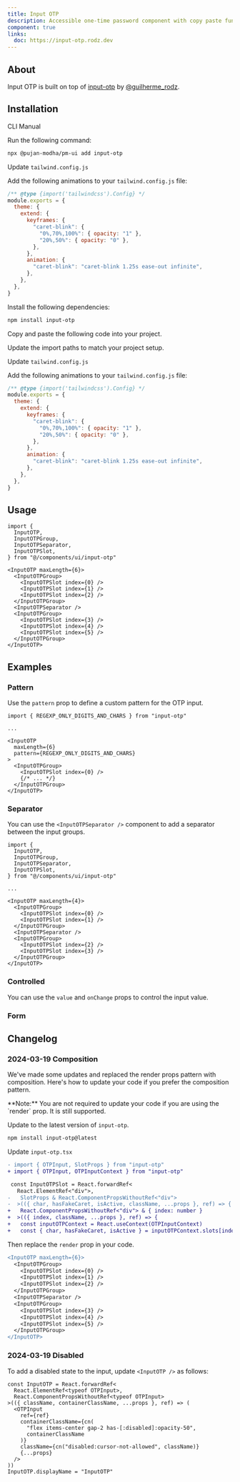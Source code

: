 ```yaml
---
title: Input OTP
description: Accessible one-time password component with copy paste functionality.
component: true
links:
  doc: https://input-otp.rodz.dev
---
```


<ComponentPreview name="input-otp-demo" description="An 6 digits input OTP." />

## About

Input OTP is built on top of [input-otp](https://github.com/guilhermerodz/input-otp) by [@guilherme_rodz](https://twitter.com/guilherme_rodz).

## Installation

<Tabs defaultValue="cli">

<TabsList className="w-min justify-start rounded-full border-2 bg-popover p-1">
  <TabsTrigger
    className="relative rounded-full bg-transparent px-4 py-1 font-semibold text-primary shadow-none transition-none data-[state=active]:text-background data-[state=active]:shadow-none !h-min"
    value="cli">CLI</TabsTrigger>
  <TabsTrigger
    className="relative rounded-full bg-transparent px-4 py-1 font-semibold text-primary shadow-none transition-none data-[state=active]:text-background data-[state=active]:shadow-none !h-min"
    value="manual">Manual</TabsTrigger>
</TabsList>
<TabsContent value="cli">

<Steps>

<Step>Run the following command:</Step>

```bash
npx @pujan-modha/pm-ui add input-otp
```

<Step>Update `tailwind.config.js`</Step>

Add the following animations to your `tailwind.config.js` file:

```js showLineNumbers title="tailwind.config.js" {6-9,12}
/** @type {import('tailwindcss').Config} */
module.exports = {
  theme: {
    extend: {
      keyframes: {
        "caret-blink": {
          "0%,70%,100%": { opacity: "1" },
          "20%,50%": { opacity: "0" },
        },
      },
      animation: {
        "caret-blink": "caret-blink 1.25s ease-out infinite",
      },
    },
  },
}
```

</Steps>

</TabsContent>

<TabsContent value="manual">

<Steps>

<Step>Install the following dependencies:</Step>

```bash
npm install input-otp
```

<Step>Copy and paste the following code into your project.</Step>

<ComponentSource name="input-otp" />

<Step>Update the import paths to match your project setup.</Step>

<Step>Update `tailwind.config.js`</Step>

Add the following animations to your `tailwind.config.js` file:

```js showLineNumbers title="tailwind.config.js" {6-9,12}
/** @type {import('tailwindcss').Config} */
module.exports = {
  theme: {
    extend: {
      keyframes: {
        "caret-blink": {
          "0%,70%,100%": { opacity: "1" },
          "20%,50%": { opacity: "0" },
        },
      },
      animation: {
        "caret-blink": "caret-blink 1.25s ease-out infinite",
      },
    },
  },
}
```

</Steps>

</TabsContent>

</Tabs>

## Usage

```tsx
import {
  InputOTP,
  InputOTPGroup,
  InputOTPSeparator,
  InputOTPSlot,
} from "@/components/ui/input-otp"
```

```tsx
<InputOTP maxLength={6}>
  <InputOTPGroup>
    <InputOTPSlot index={0} />
    <InputOTPSlot index={1} />
    <InputOTPSlot index={2} />
  </InputOTPGroup>
  <InputOTPSeparator />
  <InputOTPGroup>
    <InputOTPSlot index={3} />
    <InputOTPSlot index={4} />
    <InputOTPSlot index={5} />
  </InputOTPGroup>
</InputOTP>
```

## Examples

### Pattern

Use the `pattern` prop to define a custom pattern for the OTP input.

<ComponentPreview
  name="input-otp-pattern"
  description="An input OTP with alphanumeric pattern."
/>

```tsx showLineNumbers {1,7}
import { REGEXP_ONLY_DIGITS_AND_CHARS } from "input-otp"

...

<InputOTP
  maxLength={6}
  pattern={REGEXP_ONLY_DIGITS_AND_CHARS}
>
  <InputOTPGroup>
    <InputOTPSlot index={0} />
    {/* ... */}
  </InputOTPGroup>
</InputOTP>
```

### Separator

You can use the `<InputOTPSeparator />` component to add a separator between the input groups.

<ComponentPreview
  name="input-otp-separator"
  description="An input OTP with custom separator."
/>

```tsx showLineNumbers {4,15}
import {
  InputOTP,
  InputOTPGroup,
  InputOTPSeparator,
  InputOTPSlot,
} from "@/components/ui/input-otp"

...

<InputOTP maxLength={4}>
  <InputOTPGroup>
    <InputOTPSlot index={0} />
    <InputOTPSlot index={1} />
  </InputOTPGroup>
  <InputOTPSeparator />
  <InputOTPGroup>
    <InputOTPSlot index={2} />
    <InputOTPSlot index={3} />
  </InputOTPGroup>
</InputOTP>
```

### Controlled

You can use the `value` and `onChange` props to control the input value.

<ComponentPreview name="input-otp-controlled" />

### Form

<ComponentPreview name="input-otp-form" />

## Changelog

### 2024-03-19 Composition

We've made some updates and replaced the render props pattern with composition. Here's how to update your code if you prefer the composition pattern.

<Callout className="mt-6">
  **Note:** You are not required to update your code if you are using the
  `render` prop. It is still supported.
</Callout>

<Steps>

<Step>Update to the latest version of `input-otp`.</Step>

```bash
npm install input-otp@latest
```

<Step>Update `input-otp.tsx`</Step>

```diff showLineNumbers title="input-otp.tsx" {2,8-11}
- import { OTPInput, SlotProps } from "input-otp"
+ import { OTPInput, OTPInputContext } from "input-otp"

 const InputOTPSlot = React.forwardRef<
   React.ElementRef<"div">,
-   SlotProps & React.ComponentPropsWithoutRef<"div">
-  >(({ char, hasFakeCaret, isActive, className, ...props }, ref) => {
+   React.ComponentPropsWithoutRef<"div"> & { index: number }
+  >(({ index, className, ...props }, ref) => {
+   const inputOTPContext = React.useContext(OTPInputContext)
+   const { char, hasFakeCaret, isActive } = inputOTPContext.slots[index]
```

<Step>Then replace the `render` prop in your code.</Step>

```diff showLineNumbers {2-12}
<InputOTP maxLength={6}>
  <InputOTPGroup>
    <InputOTPSlot index={0} />
    <InputOTPSlot index={1} />
    <InputOTPSlot index={2} />
  </InputOTPGroup>
  <InputOTPSeparator />
  <InputOTPGroup>
    <InputOTPSlot index={3} />
    <InputOTPSlot index={4} />
    <InputOTPSlot index={5} />
  </InputOTPGroup>
</InputOTP>
```

</Steps>

### 2024-03-19 Disabled

To add a disabled state to the input, update `<InputOTP />` as follows:

```tsx showLineNumbers title="input-otp.tsx" {4,7-11}
const InputOTP = React.forwardRef<
  React.ElementRef<typeof OTPInput>,
  React.ComponentPropsWithoutRef<typeof OTPInput>
>(({ className, containerClassName, ...props }, ref) => (
  <OTPInput
    ref={ref}
    containerClassName={cn(
      "flex items-center gap-2 has-[:disabled]:opacity-50",
      containerClassName
    )}
    className={cn("disabled:cursor-not-allowed", className)}
    {...props}
  />
))
InputOTP.displayName = "InputOTP"
```
